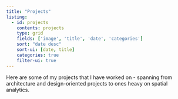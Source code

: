 ```yaml
---
title: "Projects"
listing: 
  - id: projects
    contents: projects
    type: grid
    fields: ['image', 'title', 'date', 'categories']
    sort: "date desc"
    sort-ui: [date, title]
    categories: true
    filter-ui: true
---
```


Here are some of my projects that I have worked on - spanning from architecture and design-oriented projects to ones heavy on spatial analytics.

:::{#projects}
:::